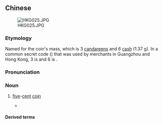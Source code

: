 ==Chinese==
{{zh-forms}}
[[File:HKG025.JPG|thumb]]

===Etymology===
Named for the coin's mass, which is 3 [[candareen]]s and 6 [[cash]] (1.37 g). In a common secret code ({{lang|zh|之辰代碼}}) that was used by merchants in Guangzhou and Hong Kong, 3 is {{zh-l|*斗}} and 6 is {{zh-l|*零}}.

===Pronunciation===
{{zh-pron
|c=dau2 ling4-2
|cat=n
}}

===Noun===
{{zh-noun}}

# {{lb|zh|Cantonese|dated}} [[five]]-[[cent]] [[coin]]
#* {{zh-x|據說 因 適逢 今年 是 英 女皇 90 大壽，女皇 頭 硬幣 再次 被 熱炒，斗零{ling4-2} 值 @15,000 元 一 個？|It is said that because it is the 90th birthday of the Queen of England, coins with the Queen's head are being hyped. A '''five-cent coin''' is now worth $15,000?|C-LIT|ref='''2016''', {{lang|zh|陳淑儀}}, [http://www.parentingheadline.com/index.php/zh/%E8%A6%AA%E5%AD%90%E9%A0%AD%E6%A2%9D/3306-%E3%80%90%E8%A6%AA%E5%AD%90%E7%90%86%E8%B2%A1%E3%80%9164%E5%B9%B4%E5%A5%B3%E7%9A%87%E9%A0%AD%E6%96%97%E9%9B%B6%E5%80%BC%E8%90%AC%E4%BA%94 {{lang|zh|【你屋企有冇？】64年女皇頭斗零值萬五}}]}}

====Derived terms====
{{zh-der|斗零踭}}